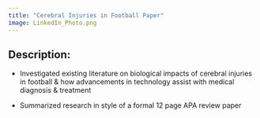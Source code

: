 ```yaml
---
title: "Cerebral Injuries in Football Paper"
image: LinkedIn_Photo.png
---
```


## Description:

- Investigated existing literature on biological impacts of cerebral injuries in football & how advancements in technology assist with medical diagnosis & treatment

- Summarized research in style of a formal 12 page APA review paper
